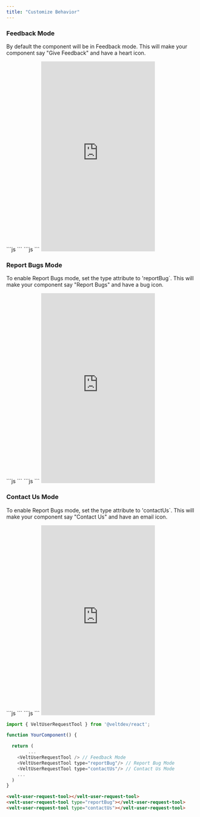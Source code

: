 ```yaml
---
title: "Customize Behavior"
---
```



### Feedback Mode
By default the component will be in Feedback mode. This will make your component say "Give Feedback" and have a heart icon.


<Tabs>
  <Tab title="React">
```js
<VeltUserRequestTool/>
```
  </Tab>
  <Tab title="HTML">
  ```js
<velt-user-request-tool></velt-user-request-tool>
```
  </Tab>
</Tabs>




<Frame>
<iframe
      src="https://snippyly-demo-html-dev.web.app/landing-page-demo.html?feature=user-request&type=user-feedback"
      scrolling="no"
      frameborder="0"
      height="500px"
      class="w-full"
></iframe>
</Frame>


### Report Bugs Mode
To enable Report Bugs mode, set the type attribute to 'reportBug`. This will make your component say "Report Bugs" and have a bug icon.

<Tabs>
  <Tab title="React">
```js
<VeltUserRequestTool type="reportBug"/>
```
  </Tab>
  <Tab title="HTML">
  ```js
<velt-user-request-tool type="reportBug"></velt-user-request-tool>
```
  </Tab>
</Tabs>

<Frame>
<iframe
      src="https://snippyly-demo-html-dev.web.app/landing-page-demo.html?feature=user-request&type=report-bug"
      scrolling="no"
      frameborder="0"
      height="500px"
      class="w-full"
></iframe>
</Frame>


### Contact Us Mode
To enable Report Bugs mode, set the type attribute to 'contactUs`. This will make your component say "Contact Us" and have an email icon.

<Tabs>
  <Tab title="React">
```js
<VeltUserRequestTool type="contactUs"/>
```
  </Tab>
  <Tab title="HTML">
  ```js
<velt-user-request-tool type="contactUs"></velt-user-request-tool>
```
  </Tab>
</Tabs>

<Frame>
<iframe
      src="https://snippyly-demo-html-dev.web.app/landing-page-demo.html?feature=user-request&type=contact-us"
      scrolling="no"
      frameborder="0"
      height="500px"
      class="w-full"
    >
</iframe>
</Frame>

<RequestExample>

```js React
import { VeltUserRequestTool } from '@veltdev/react';

function YourComponent() {

  return (
		...
    <VeltUserRequestTool /> // Feedback Mode
    <VeltUserRequestTool type="reportBug"/> // Report Bug Mode
    <VeltUserRequestTool type="contactUs"/> // Contact Us Mode
    ...
  )
}
```

```html HTML
<velt-user-request-tool></velt-user-request-tool>
<velt-user-request-tool type="reportBug"></velt-user-request-tool>
<velt-user-request-tool type="contactUs"></velt-user-request-tool>
```
</RequestExample>